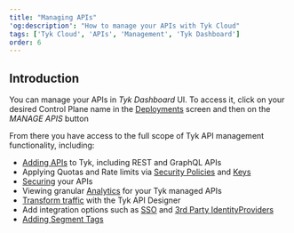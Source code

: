 ```yaml
---
title: "Managing APIs"
'og:description': "How to manage your APIs with Tyk Cloud"
tags: ['Tyk Cloud', 'APIs', 'Management', 'Tyk Dashboard']
order: 6
---
```


## Introduction

You can manage your APIs in *Tyk Dashboard* UI. To access it, click on your desired Control Plane name in the [Deployments](https://dashboard.cloud-ara.tyk.io/deployments) screen and then on the *MANAGE APIS* button

From there you have access to the full scope of Tyk API management functionality, including:

* [Adding APIs](/5.6/getting-started/create-api) to Tyk, including REST and GraphQL APIs
* Applying Quotas and Rate limits via [Security Policies](/5.6/getting-started/create-security-policy) and [Keys](/5.6/getting-started/create-api-key)
* [Securing](/5.6/api-management/security-best-practices#securing-apis-with-tyk) your APIs
* Viewing granular [Analytics](/5.6/tyk-dashboard-analytics) for your Tyk managed APIs
* [Transform traffic](/5.6/advanced-configuration/transform-traffic) with the Tyk API Designer
* Add integration options such as [SSO](/5.6/advanced-configuration/integrate/sso) and [3rd Party IdentityProviders](/5.6/advanced-configuration/integrate/3rd-party-identity-providers)
* [Adding Segment Tags](/5.6/tyk-cloud/troubleshooting-&-support/faqs#q8-how-do-segment-tags-work-with-tyk-cloud)

